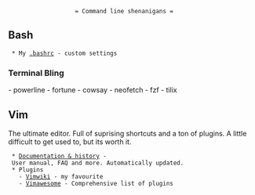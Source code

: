                     = Command line shenanigans =

== Bash ==

  * My [[file:~/.bashrc|.bashrc]] - custom settings

=== Terminal Bling  ===
- powerline
- fortune
- cowsay
- neofetch
- fzf
- tilix


== Vim ==

The ultimate editor. Full of suprising shortcuts and a ton of plugins. A little difficult to get used to, but its worth it.

  * [[https://vimhelp.org|Documentation & history]] - User manual, FAQ and more. Automatically updated.
  * Plugins
    - [[http://vimwiki.github.io|Vimwiki]] - my favourite
    - [[http://vimawesome.com|Vimawesome]] - Comprehensive list of plugins
 
 
 
 
